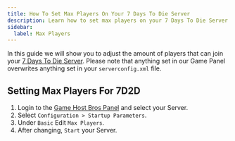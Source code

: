 ```yaml
---
title: How To Set Max Players On Your 7 Days To Die Server
description: Learn how to set max players on your 7 Days To Die Server
sidebar:
  label: Max Players
---
```


In this guide we will show you to adjust the amount of players that can join your [7 Days To Die Server](https://www.gamehostbros.com/7-days-to-die-server-hosting/). Please note that anything set in our Game Panel overwrites anything set in your `serverconfig.xml` file.

## Setting Max Players For 7D2D

<Steps>

1. Login to the [Game Host Bros Panel](https://panel.gamehostbros.com/) and select your Server.
2. Select `Configuration > Startup Parameters`.
3. Under `Basic` Edit `Max Players`.
4. After changing, `Start` your Server.
</Steps>